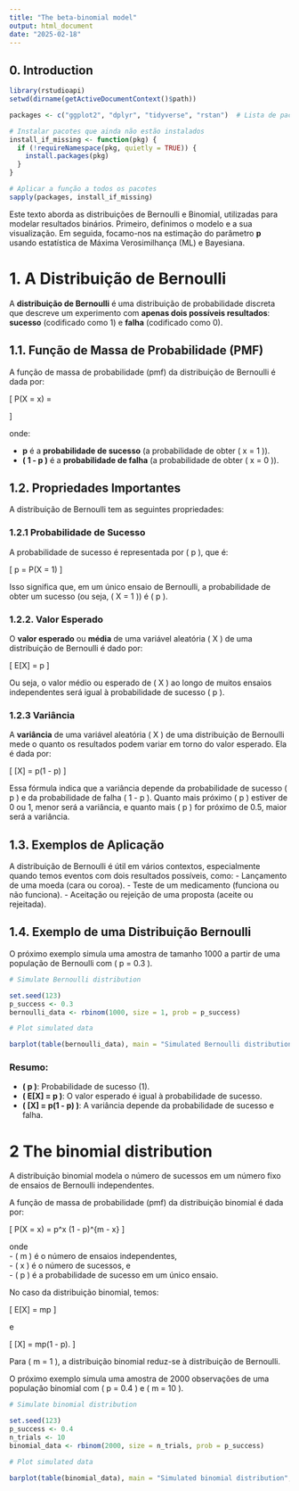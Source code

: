 ```yaml
---
title: "The beta-binomial model"
output: html_document
date: "2025-02-18"
---
```


## 0. Introduction

```r
library(rstudioapi)
setwd(dirname(getActiveDocumentContext()$path))

packages <- c("ggplot2", "dplyr", "tidyverse", "rstan")  # Lista de pacotes necessários

# Instalar pacotes que ainda não estão instalados
install_if_missing <- function(pkg) {
  if (!requireNamespace(pkg, quietly = TRUE)) {
    install.packages(pkg)
  }
}

# Aplicar a função a todos os pacotes
sapply(packages, install_if_missing)

```


Este texto aborda as distribuições de Bernoulli e Binomial, utilizadas para modelar resultados binários. Primeiro, definimos o modelo e a sua visualização. Em seguida, focamo-nos na estimação do parâmetro **p** usando estatística de Máxima Verosimilhança (ML) e Bayesiana.

# 1. A Distribuição de Bernoulli

A **distribuição de Bernoulli** é uma distribuição de probabilidade discreta que descreve um experimento com **apenas dois possíveis resultados**: **sucesso** (codificado como 1) e **falha** (codificado como 0).

## 1.1. Função de Massa de Probabilidade (PMF)

A função de massa de probabilidade (pmf) da distribuição de Bernoulli é dada por:

\[
P(X = x) =
\begin{cases} 
p, & \text{se } x = 1 \\ 
1 - p, & \text{se } x = 0
\end{cases}
\]

######## onde:
- **p** é a **probabilidade de sucesso** (a probabilidade de obter \( x = 1 \)).
- **( 1 - p )** é a **probabilidade de falha** (a probabilidade de obter \( x = 0 \)).

## 1.2. Propriedades Importantes

A distribuição de Bernoulli tem as seguintes propriedades:

### 1.2.1 **Probabilidade de Sucesso**

A probabilidade de sucesso é representada por \( p \), que é:

\[
p = P(X = 1)
\]

Isso significa que, em um único ensaio de Bernoulli, a probabilidade de obter um sucesso (ou seja, \( X = 1 \)) é \( p \).

### 1.2.2. **Valor Esperado**

O **valor esperado** ou **média** de uma variável aleatória \( X \) de uma distribuição de Bernoulli é dado por:

\[
E[X] = p
\]

Ou seja, o valor médio ou esperado de \( X \) ao longo de muitos ensaios independentes será igual à probabilidade de sucesso \( p \).

### 1.2.3 **Variância**

A **variância** de uma variável aleatória \( X \) de uma distribuição de Bernoulli mede o quanto os resultados podem variar em torno do valor esperado. Ela é dada por:

\[
\text{Var}[X] = p(1 - p)
\]

Essa fórmula indica que a variância depende da probabilidade de sucesso \( p \) e da probabilidade de falha \( 1 - p \). Quanto mais próximo \( p \) estiver de 0 ou 1, menor será a variância, e quanto mais \( p \) for próximo de 0.5, maior será a variância.

## 1.3. Exemplos de Aplicação

A distribuição de Bernoulli é útil em vários contextos, especialmente quando temos eventos com dois resultados possíveis, como:
- Lançamento de uma moeda (cara ou coroa).
- Teste de um medicamento (funciona ou não funciona).
- Aceitação ou rejeição de uma proposta (aceite ou rejeitada).

## 1.4. Exemplo de uma Distribuição Bernoulli

O próximo exemplo simula uma amostra de tamanho 1000 a partir de uma população de Bernoulli com \( p = 0.3 \).

```r
# Simulate Bernoulli distribution

set.seed(123)
p_success <- 0.3
bernoulli_data <- rbinom(1000, size = 1, prob = p_success)

# Plot simulated data

barplot(table(bernoulli_data), main = "Simulated Bernoulli distribution", xlab = "Outcome", col = "red", border = "black")
```


### Resumo:
- **\( p \)**: Probabilidade de sucesso (1).
- **\( E[X] = p \)**: O valor esperado é igual à probabilidade de sucesso.
- **\( \text{Var}[X] = p(1 - p) \)**: A variância depende da probabilidade de sucesso e falha.

# 2 The binomial distribution

A distribuição binomial modela o número de sucessos em um número fixo de ensaios de Bernoulli independentes.  

A função de massa de probabilidade (pmf) da distribuição binomial é dada por:

\[
P(X = x) = \binom{m}{x} p^x (1 - p)^{m - x}
\]

onde  
- \( m \) é o número de ensaios independentes,  
- \( x \) é o número de sucessos, e  
- \( p \) é a probabilidade de sucesso em um único ensaio.  

No caso da distribuição binomial, temos:  

\[
E[X] = mp
\]

e  

\[
\text{Var}[X] = mp(1 - p).
\]

Para \( m = 1 \), a distribuição binomial reduz-se à distribuição de Bernoulli.  

O próximo exemplo simula uma amostra de 2000 observações de uma população binomial com \( p = 0.4 \) e \( m = 10 \).


```r
# Simulate binomial distribution

set.seed(123)
p_success <- 0.4
n_trials <- 10 
binomial_data <- rbinom(2000, size = n_trials, prob = p_success)

# Plot simulated data

barplot(table(binomial_data), main = "Simulated binomial distribution", xlab = "Outcome", col = "red", border = "black")
```


